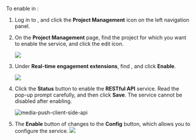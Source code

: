 
To enable <Vg k="MPUSH" /> in <Vg k="CONSOLE" />:

1. Log in to <Link to="{{Global.AGORA_CONSOLE_URL}}"><Vg k="CONSOLE" /></Link>, and click the **Project Management** icon on the left navigation panel.

2. On the **Project Management** page, find the project for which you want to enable the <Vg k="MPUSH" /> service, and click the edit icon.

    <img src="https://web-cdn.agora.io/docs-files/1637660034129"/>

3. Under **Real-time engagement extensions**, find **<Vg k="MPUSH" />**, and click **Enable**.

    <img src="https://web-cdn.agora.io/docs-files/1661509060968"/>

4. Click the **Status** button to enable the <Vg k="MPUSH" /> **RESTful API** service. Read the pop-up prompt carefully, and then click **Save**. <Admonition type="info">The service cannot be disabled after enabling. </Admonition>

    ![media-push-client-side-api](https://agora-doc.s3.us-east-1.amazonaws.com/images/media-push/media-push-client-side-api.png)

5. The **Enable** button of **<Vg k="MPUSH" />** changes to the **Config** button, which allows you to configure the <Vg k="MPUSH" /> service.
    <img src="https://web-cdn.agora.io/docs-files/1661509305442"/>
